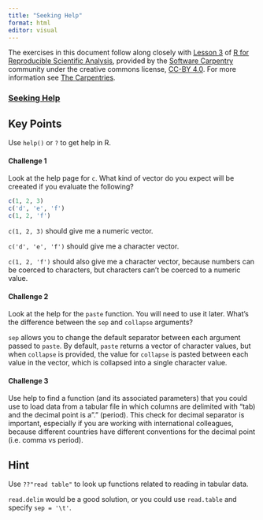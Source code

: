```yaml
---
title: "Seeking Help"
format: html
editor: visual
---
```


The exercises in this document follow along closely with [Lesson 3](https://swcarpentry.github.io/r-novice-gapminder/03-seeking-help/index.html) of [R for Reproducible Scientific Analysis](https://swcarpentry.github.io/r-novice-gapminder/), provided by the [Software Carpentry](https://software-carpentry.org/) community under the creative commons license, [CC-BY 4.0](https://creativecommons.org/licenses/by/4.0/). For more information see [The Carpentries](https://carpentries.org/).

### [Seeking Help](https://swcarpentry.github.io/r-novice-gapminder/03-seeking-help/index.html)

::: callout-tip
## Key Points

Use `help()` or `?` to get help in R.
:::

#### Challenge 1

Look at the help page for `c`. What kind of vector do you expect will be creeated if you evaluate the following?

```r
c(1, 2, 3)
c('d', 'e', 'f')
c(1, 2, 'f')
```

<!-- Challenge 1 answer begin -->

`c(1, 2, 3)` should give me a numeric vector.

`c('d', 'e', 'f')` should give me a character vector.

`c(1, 2, 'f')` should also give me a character vector, because numbers can be coerced to characters, but characters can't be coerced to a numeric value.

<!-- Challenge 1 answer end -->

#### Challenge 2

Look at the help for the `paste` function. You will need to use it later. What's the difference between the `sep` and `collapse` arguments?

<!-- Challenge 2 answer begin -->

`sep` allows you to change the default separator between each argument passed to `paste`. By default, `paste` returns a vector of character values, but when `collapse` is provided, the value for `collapse` is pasted between each value in the vector, which is collapsed into a single character value.

<!-- Challenge 2 answer end -->

#### Challenge 3

Use help to find a function (and its associated parameters) that you could use to load data from a tabular file in which columns are delimited with "\t\" (tab) and the decimal point is a"." (period). This check for decimal separator is important, especially if you are working with international colleagues, because different countries have different conventions for the decimal point (i.e. comma vs period).

::: {.callout-note collapse="true"}
# Hint

Use `??"read table"` to look up functions related to reading in tabular data.
:::

<!-- Challenge 3 answer begin -->

`read.delim` would be a good solution, or you could use `read.table` and specify `sep = '\t'`.

<!-- Challenge 3 answer end -->
